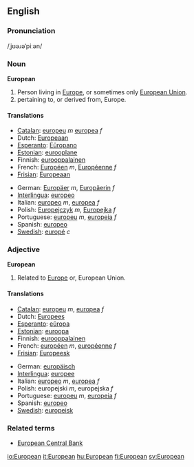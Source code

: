 ==English==

===Pronunciation===
/ˌjʊəɹəˈpiːən/
===Noun===
'''European'''

#Person living in [[Europe]], or sometimes only [[European Union]].
#pertaining to, or derived from, Europe.

====Translations====

{{top}}
*[[Catalan]]: [[europeu]] ''m'' [[europea]] ''f''
*Dutch: [[Europeaan]]
*[[Esperanto]]: [[Eŭropano]]
*[[Estonian]]: [[eurooplane]]
*Finnish: [[eurooppalainen]]
*French: [[Européen]] ''m'', [[Européenne]] ''f''
*[[Frisian]]: [[Europeaan]]
{{mid}}
*German: [[Europäer]] ''m'', [[Europäerin]] ''f''
*[[Interlingua]]: [[europeo]]
*Italian: [[europeo]] ''m'', [[europea]] ''f''
*Polish: [[Europejczyk]] ''m'', [[Europejka]] ''f''
*Portuguese: [[europeu]] ''m'', [[europeia]] ''f''
*Spanish: [[europeo]]
*[[w:Swedish language|Swedish]]: [[europé]] ''c''
{{bottom}}

===Adjective===
'''European'''
#Related to [[Europe]] or, European Union.

====Translations====

{{top}}
*[[Catalan]]: [[europeu]] ''m'', [[europea]] ''f''
*Dutch: [[Europees]]
*[[Esperanto]]: [[eŭropa]]
*[[Estonian]]: [[euroopa]]
*Finnish: [[eurooppalainen]]
*French: [[européen]] ''m'', [[européenne]] ''f''
*[[Frisian]]: [[Europeesk]]
{{mid}}
*German: [[europäisch]]
*[[Interlingua]]: [[europee]]
*Italian: [[europeo]] ''m'', [[europea]] ''f''
*Polish: europejski ''m'', europejska ''f''
*Portuguese: [[europeu]] ''m'', [[europeia]] ''f''
*Spanish: [[europeo]]
*[[w:Swedish language|Swedish]]: [[europeisk]]
{{bottom}}

===Related terms===
* [[European Central Bank]]
[[io:European]]
[[it:European]]
[[hu:European]]
[[fi:European]]
[[sv:European]]